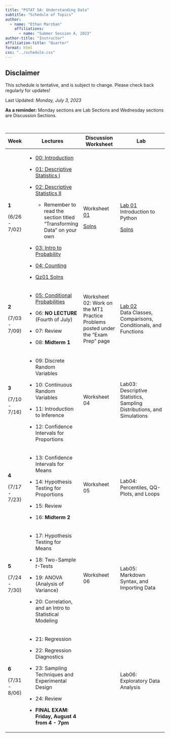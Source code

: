 ```yaml
---
title: "PSTAT 5A: Understanding Data"
subtitle: "Schedule of Topics"
author:
  - name: "Ethan Marzban"
    affiliations:
      - name: "Summer Session A, 2023"
author-title: "Instructor"
affiliation-title: "Quarter"
format: html
css: "../schedule.css"
---
```


::: callout-caution
## Disclaimer

This schedule is tentative, and is subject to change. Please check back regularly for updates!
:::

Last Updated: *Monday, July 3, 2023*\

**As a reminder:** Monday sections are Lab Sections and Wednesday sections are Discussion Sections.

\

+---------------+---------------------------------------------------------------------------------------------------------------------------------+-----------------------------------------------------------------------------------------------------------------+------------------------------------------------------------------------------------------------------------------------------------------------------------+
| Week          | Lectures                                                                                                                        | Discussion Worksheet                                                                                            | Lab                                                                                                                                                        |
+===============+=================================================================================================================================+=================================================================================================================+============================================================================================================================================================+
| **1**         | -   <a href = "Lectures/Lecture00/Lec00.qmd" class = "button label-outline" target = "_blank">00: Introduction</a>              | Worksheet <a href = "../Files/Wkshts/Wksht01_Blank.pdf" class = "button label-outline" target = "_blank">01</a> | <a href = "Labs/Lab01/lab01.qmd" class = "button label-outline" target = "_blank">Lab 01</a> <br /> Introduction to Python                                 |
|               |                                                                                                                                 |                                                                                                                 |                                                                                                                                                            |
| (6/26 - 7/02) | -   <a href = "Lectures/Lecture01/Lec01.qmd" class = "button label-outline" target = "_blank">01: Descriptive Statistics I</a>  | <a href = "../Files/Wkshts/Wksht01_Solns.pdf" class = "button label-outline" target = "_blank">Solns</a>        | <a href = "../Files/Labs/Lab01_Solns.pdf" class = "button label-outline" target = "_blank">Solns</a>                                                       |
|               |                                                                                                                                 |                                                                                                                 |                                                                                                                                                            |
|               | -   <a href = "Lectures/Lecture02/Lec02.qmd" class = "button label-outline" target = "_blank">02: Descriptive Statistics II</a> |                                                                                                                 |                                                                                                                                                            |
|               |                                                                                                                                 |                                                                                                                 |                                                                                                                                                            |
|               |     -   Remember to read the section titled "Transforming Data" on your own                                                     |                                                                                                                 |                                                                                                                                                            |
|               |                                                                                                                                 |                                                                                                                 |                                                                                                                                                            |
|               | -   <a href = "Lectures/Lecture03/Lec03.qmd" class = "button label-outline" target = "_blank">03: Intro to Probability</a>      |                                                                                                                 |                                                                                                                                                            |
|               |                                                                                                                                 |                                                                                                                 |                                                                                                                                                            |
|               | -   <a href = "Lectures/Lecture04/Lec04.qmd" class = "button label-outline" target = "_blank">04: Counting</a>                  |                                                                                                                 |                                                                                                                                                            |
|               |                                                                                                                                 |                                                                                                                 |                                                                                                                                                            |
|               | -   <a href = "../Files/QzSolns/Qz01_solns.pdf" class = "button label-outline" target = "_blank">Qz01 Solns</a>                 |                                                                                                                 |                                                                                                                                                            |
+---------------+---------------------------------------------------------------------------------------------------------------------------------+-----------------------------------------------------------------------------------------------------------------+------------------------------------------------------------------------------------------------------------------------------------------------------------+
| **2**         | -   <a href = "Lectures/Lecture05/Lec05.qmd" class = "button label-outline" target = "_blank">05: Conditional Probabilities</a> | Worksheet 02: Work on the MT1 Practice Problems posted under the "Exam Prep" page                               | <a href = "Labs/Lab02/lab02.qmd" class = "button label-outline" target = "_blank">Lab 02</a> <br /> Data Classes, Comparisons, Conditionals, and Functions |
|               |                                                                                                                                 |                                                                                                                 |                                                                                                                                                            |
| (7/03 - 7/09) | -   06: **NO LECTURE** (Fourth of July)                                                                                         |                                                                                                                 |                                                                                                                                                            |
|               |                                                                                                                                 |                                                                                                                 |                                                                                                                                                            |
|               | -   07: Review                                                                                                                  |                                                                                                                 |                                                                                                                                                            |
|               |                                                                                                                                 |                                                                                                                 |                                                                                                                                                            |
|               | -   08: **Midterm 1**                                                                                                           |                                                                                                                 |                                                                                                                                                            |
+---------------+---------------------------------------------------------------------------------------------------------------------------------+-----------------------------------------------------------------------------------------------------------------+------------------------------------------------------------------------------------------------------------------------------------------------------------+
| **3**         | -   09: Discrete Random Variables                                                                                               | Worksheet 04                                                                                                    | Lab03: Descriptive Statistics, Sampling Distributions, and Simulations                                                                                     |
|               |                                                                                                                                 |                                                                                                                 |                                                                                                                                                            |
| (7/10 - 7/16) | -   10: Continuous Random Variables                                                                                             |                                                                                                                 |                                                                                                                                                            |
|               |                                                                                                                                 |                                                                                                                 |                                                                                                                                                            |
|               | -   11: Introduction to Inference                                                                                               |                                                                                                                 |                                                                                                                                                            |
|               |                                                                                                                                 |                                                                                                                 |                                                                                                                                                            |
|               | -   12: Confidence Intervals for Proportions                                                                                    |                                                                                                                 |                                                                                                                                                            |
+---------------+---------------------------------------------------------------------------------------------------------------------------------+-----------------------------------------------------------------------------------------------------------------+------------------------------------------------------------------------------------------------------------------------------------------------------------+
| **4**         | -   13: Confidence Intervals for Means                                                                                          | Worksheet 05                                                                                                    | Lab04: Percentiles, QQ-Plots, and Loops                                                                                                                    |
|               |                                                                                                                                 |                                                                                                                 |                                                                                                                                                            |
| (7/17 - 7/23) | -   14: Hypothesis Testing for Proportions                                                                                      |                                                                                                                 |                                                                                                                                                            |
|               |                                                                                                                                 |                                                                                                                 |                                                                                                                                                            |
|               | -   15: Review                                                                                                                  |                                                                                                                 |                                                                                                                                                            |
|               |                                                                                                                                 |                                                                                                                 |                                                                                                                                                            |
|               | -   16: **Midterm 2**                                                                                                           |                                                                                                                 |                                                                                                                                                            |
+---------------+---------------------------------------------------------------------------------------------------------------------------------+-----------------------------------------------------------------------------------------------------------------+------------------------------------------------------------------------------------------------------------------------------------------------------------+
| **5**         | -   17: Hypothesis Testing for Means                                                                                            | Worksheet 06                                                                                                    | Lab05: Markdown Syntax, and Importing Data                                                                                                                 |
|               |                                                                                                                                 |                                                                                                                 |                                                                                                                                                            |
| (7/24 - 7/30) | -   18: Two-Sample *t*-Tests                                                                                                    |                                                                                                                 |                                                                                                                                                            |
|               |                                                                                                                                 |                                                                                                                 |                                                                                                                                                            |
|               | -   19: ANOVA (Analysis of Variance)                                                                                            |                                                                                                                 |                                                                                                                                                            |
|               |                                                                                                                                 |                                                                                                                 |                                                                                                                                                            |
|               | -   20: Correlation, and an Intro to Statistical Modeling                                                                       |                                                                                                                 |                                                                                                                                                            |
+---------------+---------------------------------------------------------------------------------------------------------------------------------+-----------------------------------------------------------------------------------------------------------------+------------------------------------------------------------------------------------------------------------------------------------------------------------+
| **6**         | -   21: Regression                                                                                                              |                                                                                                                 | Lab06: Exploratory Data Analysis                                                                                                                           |
|               |                                                                                                                                 |                                                                                                                 |                                                                                                                                                            |
| (7/31 - 8/06) | -   22: Regression Diagnostics                                                                                                  |                                                                                                                 |                                                                                                                                                            |
|               |                                                                                                                                 |                                                                                                                 |                                                                                                                                                            |
|               | -   23: Sampling Techniques and Experimental Design                                                                             |                                                                                                                 |                                                                                                                                                            |
|               |                                                                                                                                 |                                                                                                                 |                                                                                                                                                            |
|               | -   24: Review                                                                                                                  |                                                                                                                 |                                                                                                                                                            |
|               |                                                                                                                                 |                                                                                                                 |                                                                                                                                                            |
|               | -   **FINAL EXAM: Friday, August 4 from 4 - 7pm**                                                                               |                                                                                                                 |                                                                                                                                                            |
+---------------+---------------------------------------------------------------------------------------------------------------------------------+-----------------------------------------------------------------------------------------------------------------+------------------------------------------------------------------------------------------------------------------------------------------------------------+
